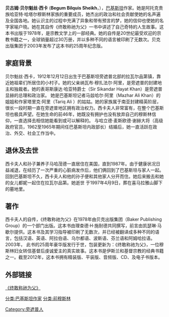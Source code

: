 '''贝古姆·贝尔魁丝·西卡''' ('''Begum Bilquis Sheikh'''，{{bd|1912年|12月12日|1997年|4月9日|catIdx=Sheikh}}），[[巴基斯坦|巴基斯坦]]作家。她是阿托克贵族哈亚特·哈塔尔穆斯林家族的重要成员，她杰出的政治和社会贡献使她的名声遍及全国各地。她认识主的过程中充满了异象和带有预言的梦，她的信仰也使她的名字家喻户晓。她在其自传《终敢称祂为父》一书中讲述了自己奇特的人生故事。这本书出版于1978年，是宗教文学上的一部经典。她的自传是20世纪最受欢迎的宗教书籍之一，全球销量超过30万册，并以多种不同的语言被印刷了无数次。贝克出版集团于2003年发布了这本书的25周年纪念版。

==家庭背景==
贝尔魁丝·西卡，1912年12月12日出生于巴基斯坦旁遮普北部的拉瓦尔品第镇，靠近她祖辈们所居住的小村子。她的父亲纳瓦布·穆扎法尔·阿里，是旁遮普的封建地主和独裁者。她的表哥斯康达·哈亚特爵士（Sir Sikandar Hayat Khan）是旁遮普显赫的总理和政治家。 她是巴基斯坦记者马兹哈尔·阿里（Mazhar Ali Khan）的姐姐和作家塔里克·阿里（Tariq Ali ）的姑姑。她的家族属于南亚封建精英阶层，很长一段时期一直在旁遮普地区拥有政治权力。西卡夫人非常富有，在整个巴基斯坦也极具声望。在她生命的前46年，她既没有拥护也没有放弃自己的穆斯林信仰，一直选择去相信她能看到或可以解释的。
与哈立德·麦斯欧德·谢赫大将（高级政府官员，1962至1965年期间任巴基斯坦内政部长）结婚后，她一直活跃在政治、外交、社会工作当中。

==退休及去世==
西卡夫人和孙子兼养子马哈茂德一直居住在美国，直到1987年。由于健康状况日益减退，在经历了一次严重的心脏病发作后，他们俩回到了巴基斯坦与家人一起。回到巴基斯坦不久，西卡夫人和他的孙子便和其他家人分开而住。她后来搬去和她的女儿都妮一起住在拉瓦尔品第。她逝世 于1997年4月9日，葬在喜马拉雅山脚下的墓地里。

==著作==
西卡夫人的自传，《终敢称祂为父》在1978年由贝克出版集团（Baker Publishing Group）的一个部门出版。这本书由理查德·H·施耐德共同撰写，前言由凯瑟琳·马歇尔提供。这本书及其学习指导被印刷了无数次，并已经被翻译成多种不同的语言，包括汉语、英语、阿拉伯语、乌尔都语、波斯语、芬兰语和阿姆哈拉语。
2003年， 此书的25周年豪华版发行于世，包装更新为：《终敢称祂为父》，一位穆斯林妇女转信基督后虔诚爱主的真实故事。这本书是伊斯兰和基督宗教的经典书籍之一。截至2012年，这本书拥有精装版、平装版、音频版、CD、及电子书版本。

==外部链接==
[http://www.zhenzhuweifu.org/ 《终敢称祂为父》]{{Wayback|url=http://www.zhenzhuweifu.org/ |date=20130805222941 }}

{{DEFAULTSORT:Sheikh, Bilquis}}
[[分类:巴基斯坦作家|分类:巴基斯坦作家]]
[[分类:前穆斯林|分类:前穆斯林]]
[[Category:旁遮普人|Category:旁遮普人]]